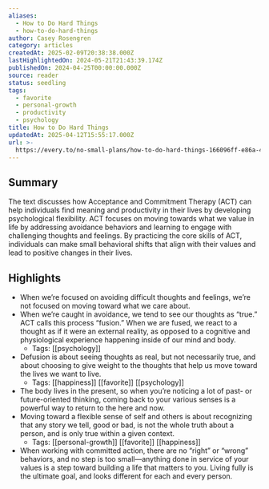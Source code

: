 ```yaml
---
aliases:
  - How to Do Hard Things
  - how-to-do-hard-things
author: Casey Rosengren
category: articles
createdAt: 2025-02-09T20:38:38.000Z
lastHighlightedOn: 2024-05-21T21:43:39.174Z
publishedOn: 2024-04-25T00:00:00.000Z
source: reader
status: seedling
tags:
  - favorite
  - personal-growth
  - productivity
  - psychology
title: How to Do Hard Things
updatedAt: 2025-04-12T15:55:17.000Z
url: >-
  https://every.to/no-small-plans/how-to-do-hard-things-166096ff-e86a-4f99-a4fa-409c7f602a0f
---
```

## Summary

The text discusses how Acceptance and Commitment Therapy (ACT) can help individuals find meaning and productivity in their lives by developing psychological flexibility. ACT focuses on moving towards what we value in life by addressing avoidance behaviors and learning to engage with challenging thoughts and feelings. By practicing the core skills of ACT, individuals can make small behavioral shifts that align with their values and lead to positive changes in their lives.

## Highlights

- When we’re focused on avoiding difficult thoughts and feelings, we’re not focused on moving toward what we care about.
- When we’re caught in avoidance, we tend to see our thoughts as “true.” ACT calls this process “fusion.” When we are fused, we react to a thought as if it were an external reality, as opposed to a cognitive and physiological experience happening inside of our mind and body.
    - Tags: [[psychology]]
- Defusion is about seeing thoughts as real, but not necessarily true, and about choosing to give weight to the thoughts that help us move toward the lives we want to live.
    - Tags: [[happiness]] [[favorite]] [[psychology]]
- The body lives in the present, so when you’re noticing a lot of past- or future-oriented thinking, coming back to your various senses is a powerful way to return to the here and now.
- Moving toward a flexible sense of self and others is about recognizing that any story we tell, good or bad, is not the whole truth about a person, and is only true within a given context.
    - Tags: [[personal-growth]] [[favorite]] [[happiness]]
- When working with committed action, there are no “right” or “wrong” behaviors, and no step is too small—anything done in service of your values is a step toward building a life that matters to you. Living fully is the ultimate goal, and looks different for each and every person.
